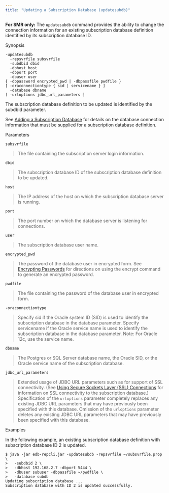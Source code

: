 ```yaml
---
title: "Updating a Subscription Database (updatesubdb)"
---
```


<div id="updating_subscription_database_cli" class="registered_link"></div>

**For SMR only:** The `updatesubdb` command provides the ability to change the connection information for an existing subscription database definition identified by its subscription database ID.

Synopsis

```text
-updatesubdb
  -repsvrfile subsvrfile
  -subdbid dbid
  -dbhost host
  -dbport port
  -dbuser user
{ -dbpassword encrypted_pwd | -dbpassfile pwdfile }
[ -oraconnectiontype { sid | servicename } ]
  -database dbname
[ -urloptions jdbc_url_parameters ]
```

The subscription database definition to be updated is identified by the subdbid parameter.

See [Adding a Subscription Database](../../05_smr_operation/03_creating_subscription/02_adding_subscription_database/#adding_subscription_database) for details on the database connection information that must be supplied for a subscription database definition.

Parameters

`subsvrfile`

> The file containing the subscription server login information.

`dbid`

> The subscription database ID of the subscription database definition to be updated.

`host`

> The IP address of the host on which the subscription database server is running.

`port`

> The port number on which the database server is listening for connections.

`user`

> The subscription database user name.

`encrypted_pwd`

> The password of the database user in encrypted form. See [Encrypting Passwords](04_encrypt_password/#encrypt_password) for directions on using the encrypt command to generate an encrypted password.

`pwdfile`

> The file containing the password of the database user in encrypted form.

`-oraconnectiontype`

> Specify sid if the Oracle system ID (SID) is used to identify the subscription database in the database parameter. Specify servicename if the Oracle service name is used to identify the subscription database in the database parameter. Note: For Oracle 12c, use the service name.

`dbname`

> The Postgres or SQL Server database name, the Oracle SID, or the Oracle service name of the subscription database.

`jdbc_url_parameters`

> Extended usage of JDBC URL parameters such as for support of SSL connectivity. (See [Using Secure Sockets Layer (SSL) Connections](../../07_common_operations/11_using_ssl_connections/#using_ssl_connections) for information on SSL connectivity to the subscription database.) Specification of the `urloptions` parameter completely replaces any existing JDBC URL parameters that may have previously been specified with this database. Omission of the `urloptions` parameter deletes any existing JDBC URL parameters that may have previously been specified with this database.

Examples

In the following example, an existing subscription database definition with subscription database ID 2 is updated.

```text
$ java -jar edb-repcli.jar -updatesubdb -repsvrfile ~/subsvrfile.prop \
>   -subdbid 2 \
>   -dbhost 192.168.2.7 -dbport 5444 \
>   -dbuser subuser -dbpassfile ~/pwdfile \
>   -database subdb
Updating subscription database ...
Subscription database with ID 2 is updated successfully.
```
